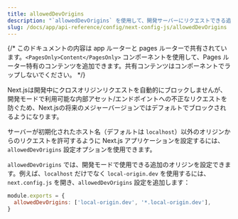 ```yaml
---
title: allowedDevOrigins
description: "`allowedDevOrigins` を使用して、開発サーバーにリクエストできる追加のオリジンを設定します。"
slug: /docs/app/api-reference/config/next-config-js/allowedDevOrigins
---
```


{/* このドキュメントの内容は app ルーターと pages ルーターで共有されています。`<PagesOnly>Content</PagesOnly>` コンポーネントを使用して、Pages ルーター特有のコンテンツを追加できます。共有コンテンツはコンポーネントでラップしないでください。 */}

Next.jsは開発中にクロスオリジンリクエストを自動的にブロックしませんが、開発モードで利用可能な内部アセット/エンドポイントへの不正なリクエストを防ぐため、Next.jsの将来のメジャーバージョンではデフォルトでブロックされるようになります。

サーバーが初期化されたホスト名（デフォルトは `localhost`）以外のオリジンからのリクエストを許可するように Next.js アプリケーションを設定するには、`allowedDevOrigins` 設定オプションを使用できます。

`allowedDevOrigins` では、開発モードで使用できる追加のオリジンを設定できます。例えば、`localhost` だけでなく `local-origin.dev` を使用するには、`next.config.js` を開き、`allowedDevOrigins` 設定を追加します：

```js filename="next.config.js"
module.exports = {
  allowedDevOrigins: ['local-origin.dev', '*.local-origin.dev'],
}
```
